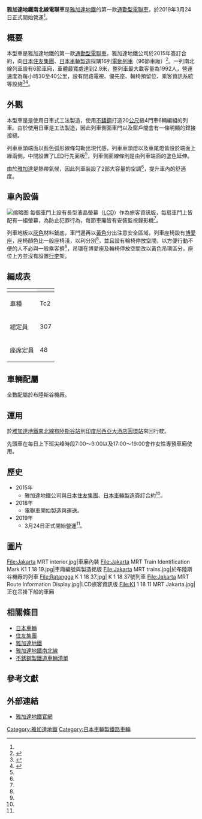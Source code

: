 {{NoteTA
|G1=Railway
|G2=Transport
}}
{{鐵路車輛
|車輛名稱 = 雅加達地鐵南北線電聯車
|公司色 = #4642c9
|標題色 = 
|圖像 = Kereta MRT Jakarta di Stasiun MRT Lebak Bulus.jpg
|pxl = 
|圖像替代文字 = 
|圖像說明 = 雅加達地鐵南北線電聯車
|圖像2 = 
|pxl2 = 
|圖像替代文字2 = 
|圖像說明2 = 
|unit = 
|類型 = [[通勤型電聯車|通勤型電聯車]]
|型號 = 
|技術平台 = 
|原產國 = {{JPN}}
|外形設計 = 
|内部設計 = 
|製造 = [[日本車輛|日本車輛]]<br/>[[住友集團|住友集團]]
|組裝 = 
|訂單編號 = 
|產量 = 96輛
|車輛總數 = 
|車輛編號 = 
|製造年份 =2018 <ref name="日車"/>
|投產年份 = 
|停產年份 = 
|投入服務 = 2019年3月24日<ref name="自由報1">[https://news.ltn.com.tw/news/world/breakingnews/2737409 印尼首條地鐵啟用！ 一肩挑起解決雅加達塞車惡夢重任]-自由時報.[2019-03-24]</ref>
|退出服務 = 
|報廢 = 
|用戶 = [[雅加達地鐵|雅加達地鐵]]
|路線 = [[雅加達地鐵南北線|雅加達地鐵南北線]]
|車輛基地 = 布陸斯谷機廠 
|暱稱 = 
|列車編組 = 4M2T<ref name="日車"/>
|UIC軸式 = 
|ARR軸式 = 
|編組長度 = 
|車輛長度 = 先頭車：20,075 mm<br/>中間車：19,500<ref name="日車">[https://www.n-sharyo.co.jp/business/tetsudo/pages/zmrtj.htm  ●MRTJジャカルタ都市高速鉄道南北線向け電車]-日本車輌製造株式会社</ref>
|車輛寬度 = 2,950<ref name="日車"/>
|車輛高度 = 3,985<ref name="日車"/>
|地板高度 = 
|月台高度 = 
|車輛重量 = 
|編組總重量 = 
|軸重 = 
|軸距 = 2,100<ref name="日車"/>
|軌距 = 
|輪徑 = 860<ref name="日車"/>
|最小曲線半徑 = 
|轉向架 = 動車：ND-478<br/>拖車：ND-478T<ref name="日車"/>
|車體物料 = 
|車門 = 
|載客量 = 
|編組載客量 = 
|營運最高速度 = 40<ref name="日車"/>
|設計最高速度 = 100<ref name="日車"/>
|試驗最高速度 =
|持續速度 = 
|起動加速度 = 
|常用減速度 = 
|緊急減速度 = 
|牽引力 = 
|電化方式 = [[直流|直流]]1,500V<ref name="日車2">[https://www.n-sharyo.co.jp/business/tetsudo/topics/tp190501.html  MRTJ ジャカルタ都市高速鉄道南北線向け電車納入]-日本車輌製造株式会社</ref>
|受流方式 = 
|發動機 = 
|發動機功率 = 
|燃油量 = 
|傳動方式 = 
|牽引發電機 = 
|牽引電動機 = 
|電動機輸出 = 
|編組輸出 = 
|齒輪比 = 
|控制裝置 =RG6036-A-M<br/>[[东洋电机制造|东洋电机制造]]制 IGBT-VVVF 
|驅動裝置 = 
|連接器 = 
|制動方式 = 
|制動功率 = 
|保安裝置 =[[列車自動保護系統|ATP]]、[[列車自動運行裝置|ATO]]<ref name="日車2"/>
|備註 = 
|全寬備註 = 
|取代了 = 
}}

'''雅加達地鐵南北線電聯車'''是[[雅加達地鐵|雅加達地鐵]]的第一款[[通勤型電聯車|通勤型電聯車]]，於2019年3月24日正式開始營運<ref name="自由報1"/>。

==概要==
本型車是雅加達地鐵的第一款[[通勤型電聯車|通勤型電聯車]]，雅加達地鐵公司於2015年簽訂合約，向[[日本|日本]][[住友集團|住友集團]]、[[日本車輛製造|日本車輛製造]]採購16列[[電動列車|電動列車]]（96節車廂）<ref name="四">{{cite news|last=Barrow|first=Keith|title=Nippon Sharyo to build Jakarta metro trains|url=http://www.railjournal.com/index.php/asia/nippon-sharyo-to-build-jakarta-metro-trains.html|accessdate=2018-01-25|work=International Railway Journal|publisher=Simmons-Boardman Publishing Inc.|date=2015-03-04|archive-url=https://web.archive.org/web/20180125135047/http://www.railjournal.com/index.php/asia/nippon-sharyo-to-build-jakarta-metro-trains.html|archive-date=2018-01-25|dead-url=no}}</ref>。一列南北線列車設有6節車廂，車體最寬處達到2.9米，整列車最大載客量為1992人，營運速度為每小時30至40公里，設有閉路電視、優先座、輪椅預留位、乘客資訊系統等設施<ref>{{cite news|author1=Helena F Nababan|title=Berjumpa dengan Si Biru yang Gagah|p=26|work=Kompas|location=Jakarta|date=2017-10-31|language=id}}</ref><ref>{{cite news|author1=Eduardo Simorangkir|title=Tiba di Priok Bulan Depan, Kereta MRT Jakarta Dikirim dari Jepang|url=https://finance.detik.com/infrastruktur/d-3871768/tiba-di-priok-bulan-depan-kereta-mrt-jakarta-dikirim-dari-jepang|accessdate=2018-02-17|work=detikFinance|date=2017-02-17|language=id|archive-url=https://web.archive.org/web/20180217203025/https://finance.detik.com/infrastruktur/d-3871768/tiba-di-priok-bulan-depan-kereta-mrt-jakarta-dikirim-dari-jepang|archive-date=2018-02-17|dead-url=no}}</ref>。

==外觀==
本型車是是使用日車式工法製造，使用[[不鏽鋼|不鏽鋼]]打造20[[公尺|公尺]]級4門車6輛編組的列車。由於使用日車是工法製造，因此列車側面車門以及窗戶間會有一條明顯的銲接接縫。

列車車頭端面以藍色弧形線條勾勒出現代感，列車車頭燈以及車尾燈皆設於端面上緣兩側，中間設置了[[LED|LED]]行先面板<ref name="日車2"/>，列車側面線條則是由列車端面的塗色延伸。

由於[[雅加達|雅加達]]是熱帶氣候，因此列車裝設了2部大容量的空調<ref name="日車2"/>，提升車內的舒適度。

==車內設備==
[[File:Jakarta_MRT_interior.jpg|缩略图]]
每個車門上設有長型液晶螢幕（[[LCD|LCD]]）作為旅客資訊版，每扇車門上皆配有一組螢幕，為防止犯罪行為，每節車廂皆有安裝監視錄影機<ref name="日車2"/>。

列車地板以[[灰色|灰色]]材料鋪底，車門邊再以[[黃色|黃色]]分出注意安全區域，列車座椅設有[[博愛座|博愛座]]，座椅顏色比一般座椅淺，以利分別<ref name="日車2"/>，並且設有輪椅停放空間，以方便行動不便的人不必與一般乘客擠<ref name="日車2"/>，吊環在博愛座及輪椅停放空間改以黃色吊環區分，座位上方並沒有設置[[行李|行李]]架。

==編成表==
{|class="wikitable" style="text-align:center; font-size:90%"
!
|colspan="6" style="background-color:#eee"|{{TrainDirection| <small>[[布陸斯谷站|布陸斯谷]]</small> | <small>[[印度尼西亞大酒店圓環站|印度尼西亞大酒店圓環]]</small> }}
|-style="border-top:solid 5px #4642c9"
!車種
|Tc2
|M1
|M2
|M1'
|M2'
|Tc1
|-
!總定員
|307
|332
|336
|336
|332
|307
|-
!座席定員
|48
|54
|51
|51
|54
|48
|}

==車輛配屬==
全數配屬於布陸斯谷機廠。

==運用==
於[[雅加達地鐵南北線|雅加達地鐵南北線]][[布陸斯谷站|布陸斯谷站]]到[[印度尼西亞大酒店圓環站|印度尼西亞大酒店圓環站]]來回行駛。

先頭車在每日上下班尖峰時段7:00～9:00以及17:00～19:00會作女性專預車廂使用。

==歷史==
*2015年
**雅加達地鐵公司與[[日本|日本]][[住友集團|住友集團]]、[[日本車輛製造|日本車輛製造]]簽訂合約<ref name="四"/>。
*2018年
**電聯車開始製造與運送。
*2019年
**3月24日正式開始營運<ref name="自由報1"/>。

==圖片==
<gallery mode="packed" heights="125">
File:Jakarta MRT interior.jpg|車廂內裝
File:Jakarta MRT Train Identification Mark K1 1 18 19.jpg|車廂編號與製造銘版
File:Jakarta MRT trains.jpg|於布陸斯谷機廠的列車
File:Ratangga K 1 18 37.jpg| K 1 18 37號列車
File:Jakarta MRT Route Information Display.jpg|LCD旅客資訊版
File:K1 1 18 11 MRT Jakarta.jpg|正在吊掛下船的車廂
</gallery>

==相關條目==
*[[日本車輛|日本車輛]]
*[[住友集團|住友集團]]
*[[雅加達地鐵|雅加達地鐵]]
*[[雅加達地鐵南北線|雅加達地鐵南北線]]
*[[不銹鋼製鐵道車輛清單|不銹鋼製鐵道車輛清單]]

==參考文獻==
{{reflist}}

==外部連結==
* [https://www.jakartamrt.co.id/ 雅加達地鐵官網]

{{Commonscat|Trains of Jakarta MRT}}

[[Category:雅加達地鐵|Category:雅加達地鐵]]
[[Category:日本車輛製鐵路車輛|Category:日本車輛製鐵路車輛]]